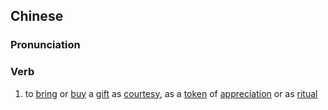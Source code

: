 ==Chinese==
{{zh-forms|type=22}}

===Pronunciation===
{{zh-pron
|m=yìsi yìsi
|cat=v
}}

===Verb===
{{zh-verb}}

# {{lb|zh|colloquial}} to [[bring]] or [[buy]] a [[gift]] as [[courtesy]], as a [[token]] of [[appreciation]] or as [[ritual]]
#: {{zh-x|'''意思{si}意思{si}''' 就 行 了。|It's the '''thought''' that counts. [i.e. (We or you) don't need to bring anything too expensive.]}}
#: {{zh-x|那-種 躲 都 躲-不掉 的 婚禮，'''意思{si}意思{si}''' 給 點 算 了。|For the weddings I don't want to go to but have to, I'll '''bring''' (red envelopes with just enough money) '''as courtesy'''.}}